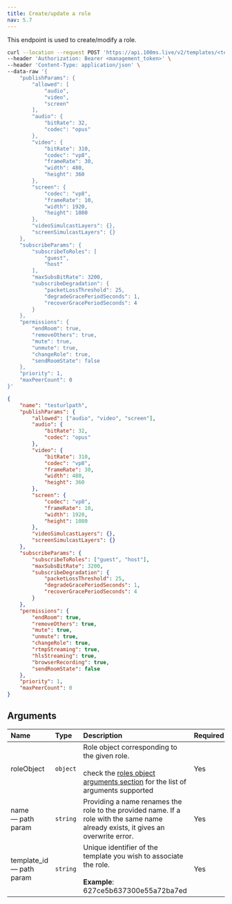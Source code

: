 ```yaml
---
title: Create/update a role
nav: 5.7
---
```


This endpoint is used to create/modify a role.

<PostRequest title="https://api.100ms.live/v2/templates/<template_id>/roles/<role_name>" />

<Request id="req-0">

```bash
curl --location --request POST 'https://api.100ms.live/v2/templates/<template_id>/roles/<role_name>' \
--header 'Authorization: Bearer <management_token>' \
--header 'Content-Type: application/json' \
--data-raw '{
    "publishParams": {
        "allowed": [
            "audio",
            "video",
            "screen"
        ],
        "audio": {
            "bitRate": 32,
            "codec": "opus"
        },
        "video": {
            "bitRate": 310,
            "codec": "vp8",
            "frameRate": 30,
            "width": 480,
            "height": 360
        },
        "screen": {
            "codec": "vp8",
            "frameRate": 10,
            "width": 1920,
            "height": 1080
        },
        "videoSimulcastLayers": {},
        "screenSimulcastLayers": {}
    },
    "subscribeParams": {
        "subscribeToRoles": [
            "guest",
            "host"
        ],
        "maxSubsBitRate": 3200,
        "subscribeDegradation": {
            "packetLossThreshold": 25,
            "degradeGracePeriodSeconds": 1,
            "recoverGracePeriodSeconds": 4
        }
    },
    "permissions": {
        "endRoom": true,
        "removeOthers": true,
        "mute": true,
        "unmute": true,
        "changeRole": true,
        "sendRoomState": false
    },
    "priority": 1,
    "maxPeerCount": 0
}'
```

</Request>

<ResponseBox id="res-0" status="200 OK">

```json
{
    "name": "testurlpath",
    "publishParams": {
        "allowed": ["audio", "video", "screen"],
        "audio": {
            "bitRate": 32,
            "codec": "opus"
        },
        "video": {
            "bitRate": 310,
            "codec": "vp8",
            "frameRate": 30,
            "width": 480,
            "height": 360
        },
        "screen": {
            "codec": "vp8",
            "frameRate": 10,
            "width": 1920,
            "height": 1080
        },
        "videoSimulcastLayers": {},
        "screenSimulcastLayers": {}
    },
    "subscribeParams": {
        "subscribeToRoles": ["guest", "host"],
        "maxSubsBitRate": 3200,
        "subscribeDegradation": {
            "packetLossThreshold": 25,
            "degradeGracePeriodSeconds": 1,
            "recoverGracePeriodSeconds": 4
        }
    },
    "permissions": {
        "endRoom": true,
        "removeOthers": true,
        "mute": true,
        "unmute": true,
        "changeRole": true,
        "rtmpStreaming": true,
        "hlsStreaming": true,
        "browserRecording": true,
        "sendRoomState": false
    },
    "priority": 1,
    "maxPeerCount": 0
}
```

</ResponseBox>

## Arguments

| Name                           | Type     | Description                                                                                                                                                                                                  | Required |
| :----------------------------- | :------- | :----------------------------------------------------------------------------------------------------------------------------------------------------------------------------------------------------------- | :------- |
| roleObject <br/>               | `object` | Role object corresponding to the given role. <br/><br/>check the [roles object arguments section](/server-side/v2/policy/create-template-via-api#roles-object) for the list of arguments supported | Yes      |
| name <br/> — path param        | `string` | Providing a name renames the role to the provided name. If a role with the same name already exists, it gives an overwrite error.                                                                            | Yes      |
| template_id <br/> — path param | `string` | Unique identifier of the template you wish to associate the role. <br/><br/>**Example**: 627ce5b637300e55a72ba7ed                                                                                            | Yes      |
